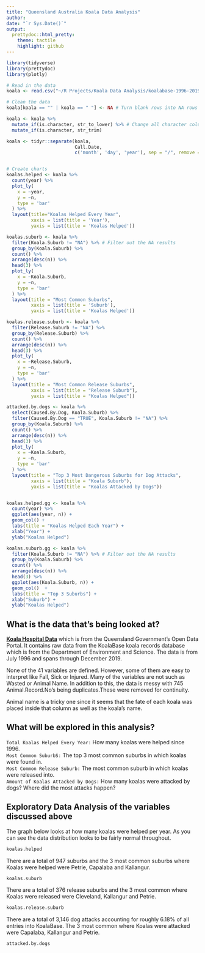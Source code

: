 ---
title: "Queensland Australia Koala Data Analysis"
author: 
date: "`r Sys.Date()`"
output:
  prettydoc::html_pretty:
    theme: tactile
    highlight: github
---

```{r setup, include=FALSE}
library(tidyverse)
library(prettydoc)
library(plotly)

# Read in the data
koala <- read.csv("~/R Projects/Koala Data Analysis/koalabase-1996-2019.csv")

# Clean the data
koala[koala == "" | koala == " "] <- NA # Turn blank rows into NA rows

koala <- koala %>% 
  mutate_if(is.character, str_to_lower) %>% # Change all character columns to be lower case, will make data wrangling easier in the long run
  mutate_if(is.character, str_trim)

koala <- tidyr::separate(koala,
                         Call.Date,
                         c('month', 'day', 'year'), sep = "/", remove = FALSE) # Break up the Call.Date into 3 separate columns for filtering purposes


# Create charts
koalas.helped <- koala %>%
  count(year) %>%
  plot_ly(
    x = ~year,
    y = ~n,
    type = 'bar'
  ) %>%
  layout(title="Koalas Helped Every Year", 
         xaxis = list(title = 'Year'), 
         yaxis = list(title = 'Koalas Helped'))

koalas.suburb <- koala %>%
  filter(Koala.Suburb != "NA") %>% # Filter out the NA results
  group_by(Koala.Suburb) %>%
  count() %>%
  arrange(desc(n)) %>%
  head(3) %>%
  plot_ly(
    x = ~Koala.Suburb,
    y = ~n,
    type = 'bar'
  ) %>%
  layout(title = "Most Common Suburbs", 
         xaxis = list(title = 'Suburb'), 
         yaxis = list(title = 'Koalas Helped'))

koalas.release.suburb <- koala %>%
  filter(Release.Suburb != "NA") %>%
  group_by(Release.Suburb) %>%
  count() %>%
  arrange(desc(n)) %>%
  head(3) %>%
  plot_ly(
    x = ~Release.Suburb,
    y = ~n,
    type = 'bar'
  ) %>%
  layout(title = "Most Common Release Suburbs",
         xaxis = list(title = "Release Suburb"),
         yaxis = list(title = "Koalas Helped"))

attacked.by.dogs <- koala %>%
  select(Caused.By.Dog, Koala.Suburb) %>%
  filter(Caused.By.Dog == "TRUE", Koala.Suburb != "NA") %>%
  group_by(Koala.Suburb) %>%
  count() %>%
  arrange(desc(n)) %>%
  head(3) %>%
  plot_ly(
    x = ~Koala.Suburb,
    y = ~n,
    type = 'bar'
  ) %>%
  layout(title = "Top 3 Most Dangerous Suburbs for Dog Attacks",
         xaxis = list(title = "Koala Suburb"),
         yaxis = list(title = "Koalas Attacked by Dogs"))


koalas.helped.gg <- koala %>%
  count(year) %>%
  ggplot(aes(year, n)) +
  geom_col() +
  labs(title = "Koalas Helped Each Year") +
  xlab("Year") +
  ylab("Koalas Helped")

koalas.suburb.gg <- koala %>%
  filter(Koala.Suburb != "NA") %>% # Filter out the NA results
  group_by(Koala.Suburb) %>%
  count() %>%
  arrange(desc(n)) %>%
  head(3) %>%
  ggplot(aes(Koala.Suburb, n)) +
  geom_col()  +
  labs(title = "Top 3 Suburbs") +
  xlab("Suburb") +
  ylab("Koalas Helped")
```

## What is the data that's being looked at?

[**Koala Hospital Data**](https://www.data.qld.gov.au/dataset/koala-hospital-data) which is from the Queensland Government's Open Data Portal. It contains raw data from the KoalaBase koala records database which is from the Department of Environment and Science. The data is from July 1996 and spans through December 2019.

None of the 41 variables are defined. However, some of them are easy to interpret like Fall, Sick or Injured. Many of the variables are not such as Wasted or Animal Name. In addition to this, the data is messy with 745 Animal.Record.No's being duplicates.These were removed for continuity.

Animal name is a tricky one since it seems that the fate of each koala was placed inside that column as well as the koala's name.

## What will be explored in this analysis?

`Total Koalas Helped Every Year:` How many koalas were helped since 1996. </br>
`Most Common SuburbS:` The top 3 most common suburbs in which koalas were found in. </br>
`Most Common Release Suburb:` The most common suburb in which koalas were released into. </br>
`Amount of Koalas Attacked by Dogs:` How many koalas were attacked by dogs? Where did the most attacks happen?

## Exploratory Data Analysis of the variables discussed above

The graph below looks at how many koalas were helped per year. As you can see the data distribution looks to be fairly normal throughout.
```{r fig.width=9, fig.height=3, fig.align='center', echo=FALSE}
koalas.helped 
``` 

There are a total of 947 suburbs and the 3 most common suburbs where Koalas were helped were Petrie, Capalaba and Kallangur.
```{r fig.width=9, fig.height=3, fig.align='center', echo=FALSE}
koalas.suburb
```

There are a total of 376 release suburbs and the 3 most common where Koalas were released were Cleveland, Kallangur and Petrie. 
```{r fig.width=9, fig.height=3, fig.align='center', echo=FALSE}
koalas.release.suburb
```

There are a total of 3,146 dog attacks accounting for roughly 6.18% of all entries into KoalaBase. The 3 most common where Koalas were attacked were Capalaba, Kallangur and Petrie.
```{r fig.width=9, fig.height=3, fig.align='center', echo=FALSE}
attacked.by.dogs
```
